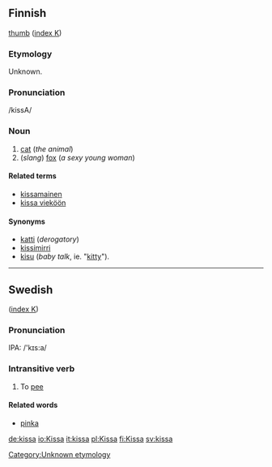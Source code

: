 ==Finnish==
[[image:CatFace.jpg|thumb]]
([[Wiktionary:Finnish_index_k|index K]])

===Etymology===
Unknown. [[Category:Unknown etymology]]

===Pronunciation===
/kissΑ/

===Noun===
#[[cat]] (''the animal'')
#(''slang'') [[fox]] (''a sexy young woman'')

====Related terms====
*[[kissamainen]]
*[[kissa vieköön]]

====Synonyms====
*[[katti]] (''derogatory'')
*[[kissimirri]]
*[[kisu]] (''baby talk'', ie. "[[kitty]]").

-------------------------------------------------------------------

== Swedish ==
([[Wiktionary:Swedish_index_k|index K]])

=== Pronunciation ===
IPA: /'kɪs:a/

=== Intransitive verb ===
#To [[pee]]

==== Related words ====
*[[pinka]]

[[de:kissa]]
[[io:Kissa]]
[[it:kissa]]
[[pl:Kissa]]
[[fi:Kissa]]
[[sv:kissa]]